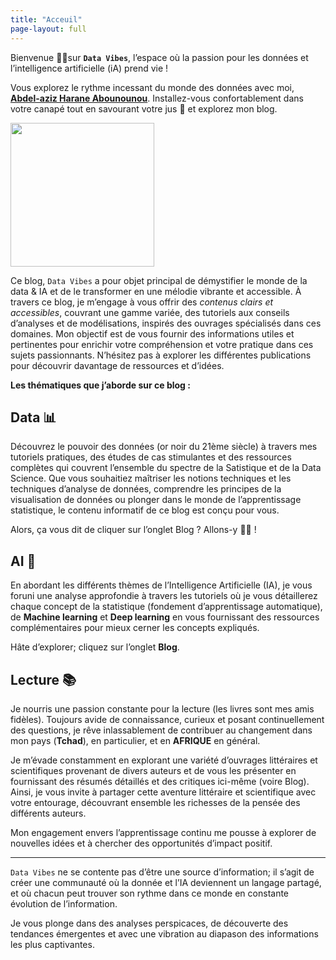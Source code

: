 ---
title: "Acceuil"
page-layout: full
---

Bienvenue **👋🏿**sur **`Data Vibes`**, l'espace où la passion pour les données et l'intelligence artificielle (iA) prend vie !

Vous explorez le rythme incessant du monde des données avec moi, [**Abdel-aziz Harane Abounounou**](https://linkedin.com/in/abdel-aziz-harane). Installez-vous confortablement dans votre canapé tout en savourant votre jus 🧋 et explorez mon blog.

![](images/logoblog.png){fig-alt="logo" fig-align="center" width="230"}

Ce blog, `Data Vibes` a pour objet principal de démystifier le monde de la data & IA et de le transformer en une mélodie vibrante et accessible. À travers ce blog, je m'engage à vous offrir des *contenus clairs et accessibles*, couvrant une gamme variée, des tutoriels aux conseils d'analyses et de modélisations, inspirés des ouvrages spécialisés dans ces domaines. Mon objectif est de vous fournir des informations utiles et pertinentes pour enrichir votre compréhension et votre pratique dans ces sujets passionnants. N'hésitez pas à explorer les différentes publications pour découvrir davantage de ressources et d'idées.

**Les thématiques que j'aborde sur ce blog :**

::: panel-tabset
## Data 📊

Découvrez le pouvoir des données (or noir du 21ème siècle) à travers mes tutoriels pratiques, des études de cas stimulantes et des ressources complètes qui couvrent l'ensemble du spectre de la Satistique et de la Data Science. Que vous souhaitiez maîtriser les notions techniques et les techniques d'analyse de données, comprendre les principes de la visualisation de données ou plonger dans le monde de l'apprentissage statistique, le contenu informatif de ce blog est conçu pour vous.

Alors, ça vous dit de cliquer sur l'onglet Blog ? Allons-y 🕺🏿 !

## AI 🤖

En abordant les différents thèmes de l'Intelligence Artificielle (IA), je vous foruni une analyse approfondie à travers les tutoriels où je vous détaillerez chaque concept de la statistique (fondement d'apprentissage automatique), de **Machine learning** et **Deep learning** en vous fournissant des ressources complémentaires pour mieux cerner les concepts expliqués.

Hâte d'explorer; cliquez sur l'onglet **Blog**.

## Lecture 📚

Je nourris une passion constante pour la lecture (les livres sont mes amis fidèles). Toujours avide de connaissance, curieux et posant continuellement des questions, je rêve inlassablement de contribuer au changement dans mon pays (**Tchad**), en particulier, et en **AFRIQUE** en général.

Je m'évade constamment en explorant une variété d'ouvrages littéraires et scientifiques provenant de divers auteurs et de vous les présenter en fournissant des résumés détaillés et des critiques ici-même (voire Blog). Ainsi, je vous invite à partager cette aventure littéraire et scientifique avec votre entourage, découvrant ensemble les richesses de la pensée des différents auteurs.

Mon engagement envers l'apprentissage continu me pousse à explorer de nouvelles idées et à chercher des opportunités d'impact positif.
:::

------------------------------------------------------------------------

`Data Vibes` ne se contente pas d'être une source d'information; il s'agit de créer une communauté où la donnée et l'IA deviennent un langage partagé, et où chacun peut trouver son rythme dans ce monde en constante évolution de l'information.

::: callout-note
Je vous plonge dans des analyses perspicaces, de découverte des tendances émergentes et avec une vibration au diapason des informations les plus captivantes.
:::
